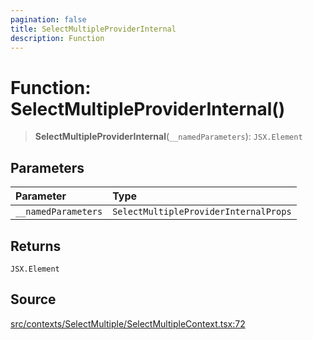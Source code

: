 ```yaml
---
pagination: false
title: SelectMultipleProviderInternal
description: Function
---
```


# Function: SelectMultipleProviderInternal()

> **SelectMultipleProviderInternal**(`__namedParameters`): `JSX.Element`

## Parameters

| Parameter | Type |
| :------ | :------ |
| `__namedParameters` | `SelectMultipleProviderInternalProps` |

## Returns

`JSX.Element`

## Source

[src/contexts/SelectMultiple/SelectMultipleContext.tsx:72](https://github.com/gpbl/react-day-picker/blob/575f9be39/src/contexts/SelectMultiple/SelectMultipleContext.tsx#L72)
